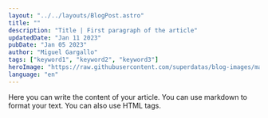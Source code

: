 ```yaml
---
layout: "../../layouts/BlogPost.astro"
title: ""
description: "Title | First paragraph of the article"
updatedDate: "Jan 11 2023"
pubDate: "Jan 05 2023"
author: "Miguel Gargallo"
tags: ["keyword1", "keyword2", "keyword3"]
heroImage: "https://raw.githubusercontent.com/superdatas/blog-images/main/ai-advancement-science.png"
language: "en"
--- 
```


Here you can write the content of your article. You can use markdown to format your text. You can also use HTML tags.